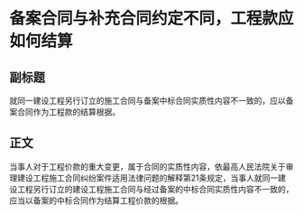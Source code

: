 # 备案合同与补充合同约定不同，工程款应如何结算
## 副标题
就同一建设工程另行订立的施工合同与备案中标合同实质性内容不一致的，应以备案合同作为工程款的结算根据。
## 正文
当事人对于工程价款的重大变更，属于合同的实质性内容，依最高人民法院关于审理建设工程施工合同纠纷案件适用法律问题的解释第21条规定，当事人就同一建设工程另行订立的建设工程施工合同与经过备案的中标合同实质性内容不一致的，应当以备案的中标合同作为结算工程价款的根据。